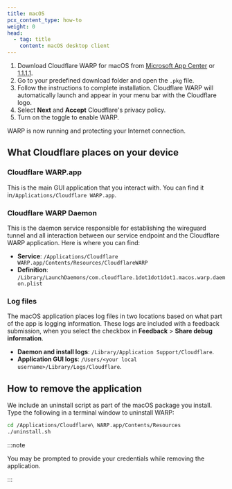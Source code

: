 ```yaml
---
title: macOS
pcx_content_type: how-to
weight: 0
head:
  - tag: title
    content: macOS desktop client
---
```



1. Download Cloudflare WARP for macOS from [Microsoft App Center](https://install.appcenter.ms/orgs/cloudflare/apps/1.1.1.1-macos-1/distribution_groups/release) or [1.1.1.1](https://1.1.1.1/).
2. Go to your predefined download folder and open the `.pkg` file.
3. Follow the instructions to complete installation. Cloudflare WARP will automatically launch and appear in your menu bar with the Cloudflare logo.
4. Select **Next** and **Accept** Cloudflare's privacy policy.
5. Turn on the toggle to enable WARP.

WARP is now running and protecting your Internet connection.

<Render file="modes-options" />

## What Cloudflare places on your device

### Cloudflare WARP.app

This is the main GUI application that you interact with. You can find it in`/Applications/Cloudflare WARP.app`.

### Cloudflare WARP Daemon

This is the daemon service responsible for establishing the wireguard tunnel and all interaction between our service endpoint and the Cloudflare WARP application. Here is where you can find:

- **Service**: `/Applications/Cloudflare WARP.app/Contents/Resources/CloudflareWARP`
- **Definition**: `/Library/LaunchDaemons/com.cloudflare.1dot1dot1dot1.macos.warp.daemon.plist`

### Log files

The macOS application places log files in two locations based on what part of the app is logging information. These logs are included with a feedback submission, when you select the checkbox in **Feedback** > **Share debug information**.

- **Daemon and install logs**: `/Library/Application Support/Cloudflare`.
- **Application GUI logs**: `/Users/<your local username>/Library/Logs/Cloudflare`.

## How to remove the application

We include an uninstall script as part of the macOS package you install. Type the following in a terminal window to uninstall WARP:

```sh
cd /Applications/Cloudflare\ WARP.app/Contents/Resources
./uninstall.sh
```

:::note

You may be prompted to provide your credentials while removing the application.

:::
